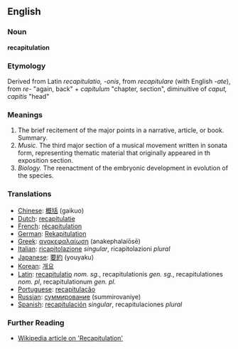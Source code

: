==English==

===Noun===
'''recapitulation'''

===Etymology===
Derived from Latin ''recapitulatio, -onis'', from ''recapitulare'' (with English ''-ate''), from ''re-'' "again, back" + ''capitulum'' "chapter, section", diminuitive of ''caput, capitis'' "head"

===Meanings===
#The brief recitement of the major points in a narrative, article, or book. Summary.
#''Music.'' The third major section of a musical movement written in sonata form, representing thematic material that originally appeared in th exposition section.
#''Biology.'' The reenactment of the embryonic development in evolution of the species.

===Translations===
*[[Chinese]]: [[概括]] (gaikuo)
*[[Dutch]]: [[recapitulatie]]
*[[French]]: [[récapitulation]]
*[[German]]: [[Rekapitulation]]
*[[Greek]]: [[ανακεφαλαίωση]] (anakephalaíōsē)
*[[Italian]]: [[ricapitolazione]] ''singular'', ricapitolazioni ''plural''
*[[Japanese]]: [[要約]] (youyaku)
*[[Korean]]: [[개요]]
*[[Latin]]: [[recapitulatio]] ''nom. sg.'', recapitulationis ''gen. sg.'', recapitulationes ''nom. pl'', recapitulationum ''gen. pl.''
*[[Portuguese]]: [[recapitulação]]
*[[Russian]]: [[суммирование]] (summirovaniye)
*[[Spanish]]: [[recapitulación]] ''singular'', recapitulaciones ''plural''

===Further Reading===
*[http://en.wikipedia.org/wiki/Recapitulation Wikipedia article on 'Recapitulation']